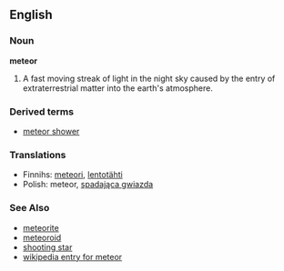 ==English==

===Noun===
'''meteor'''
# A fast moving streak of light in the night sky caused by the entry of extraterrestrial matter into the earth's atmosphere.

===Derived terms===
*[[meteor shower]]

===Translations===
*Finnihs: [[meteori]], [[lentotähti]]
*Polish: meteor, [[spadająca gwiazda]]

===See Also===
*[[meteorite]]
*[[meteoroid]]
*[[shooting star]]
*[[w:meteor| wikipedia entry for meteor]]